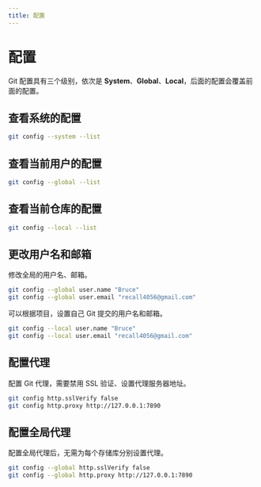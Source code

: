 ```yaml
---
title: 配置
---
```


# 配置

Git 配置具有三个级别，依次是 **System**、**Global**、**Local**，后面的配置会覆盖前面的配置。

## 查看系统的配置

```bash filename="Bash" /--system/
git config --system --list
```

## 查看当前用户的配置

```bash filename="Bash" /--global/
git config --global --list
```

## 查看当前仓库的配置

```bash filename="Bash" /--local/
git config --local --list
```

## 更改用户名和邮箱

修改全局的用户名、邮箱。

```bash filename="Bash"  /--global/
git config --global user.name "Bruce"
git config --global user.email "recall4056@gmail.com"
```

可以根据项目，设置自己 Git 提交的用户名和邮箱。

```bash filename="Bash" /--local/
git config --local user.name "Bruce"
git config --local user.email "recall4056@gmail.com"
```

## 配置代理

配置 Git 代理，需要禁用 SSL 验证、设置代理服务器地址。

```bash filename="Bash"
git config http.sslVerify false
git config http.proxy http://127.0.0.1:7890
```

## 配置全局代理

配置全局代理后，无需为每个存储库分别设置代理。

```bash filename="Bash" /--global/
git config --global http.sslVerify false
git config --global http.proxy http://127.0.0.1:7890
```
